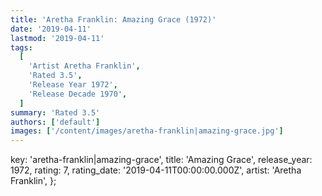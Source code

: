 ```yaml
---
title: 'Aretha Franklin: Amazing Grace (1972)'
date: '2019-04-11'
lastmod: '2019-04-11'
tags:
  [
    'Artist Aretha Franklin',
    'Rated 3.5',
    'Release Year 1972',
    'Release Decade 1970',
  ]
summary: 'Rated 3.5'
authors: ['default']
images: ['/content/images/aretha-franklin|amazing-grace.jpg']
---
```


  key: 'aretha-franklin|amazing-grace',
  title: 'Amazing Grace',
  release_year: 1972,
  rating: 7,
  rating_date: '2019-04-11T00:00:00.000Z',
  artist: 'Aretha Franklin',
};

<MusicRating data={data} />
